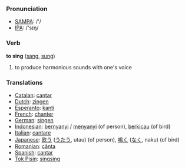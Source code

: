 === Pronunciation ===
*[[w:SAMPA|SAMPA]]: /'/
*[[w:IPA|IPA]]: /'sɪŋ/

=== Verb ===

'''to sing''' ([[sang]], [[sung]])

# to produce harmonious sounds with one's voice

=== Translations ===
*[[Catalan]]: [[cantar]]
*[[Dutch]]: [[zingen]]
*[[Esperanto]]: [[kanti]]
*[[French]]: [[chanter]]
*[[German]]: [[singen]]
*[[Indonesian]]: [[nyanyi|bernyanyi]] / [[nyanyi|menyanyi]] (of person), [[kicau|berkicau]] (of bird)
*[[Italian]]: [[cantare]]
*[[Japanese]]: [[歌う]] ([[うたう]], utau) (of person), [[鳴く]] ([[なく]], naku) (of bird)
*[[Romanian]]: [[cânta]]
*[[Spanish]]: [[cantar]]
*[[Tok Pisin]]: [[singsing]]